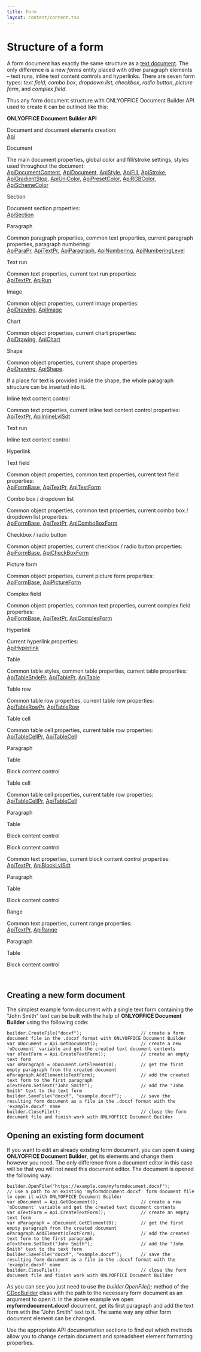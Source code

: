 ```yaml
---
title: Form
layout: content/content.tsx
---
```

# Structure of a form

A form document has exactly the same structure as a [text document](/docbuilder/textdocumentapi). The only difference is a new *forms* entity placed with other paragraph elements – text runs, inline text content controls and hyperlinks. There are seven form types: *text field*, *combo box*, *dropdown list*, *checkbox*, *radio button*, *picture form*, and *complex field*.

Thus any form document structure with ONLYOFFICE Document Builder API used to create it can be outlined like this:

**ONLYOFFICE Document Builder API**

Document and document elements creation:\
[Api](/docbuilder/textdocumentapi/api)

Document

The main document properties, global color and fill/stroke settings, styles used throughout the document:\
[ApiDocumentContent](/docbuilder/textdocumentapi/apidocumentcontent), [ApiDocument](/docbuilder/textdocumentapi/apidocument), [ApiStyle](/docbuilder/textdocumentapi/apistyle), [ApiFill](/docbuilder/textdocumentapi/apifill), [ApiStroke](/docbuilder/textdocumentapi/apistroke), [ApiGradientStop](/docbuilder/textdocumentapi/apigradientstop), [ApiUniColor](/docbuilder/textdocumentapi/apiunicolor), [ApiPresetColor](/docbuilder/textdocumentapi/apipresetcolor), [ApiRGBColor](/docbuilder/textdocumentapi/apirgbcolor), [ApiSchemeColor](/docbuilder/textdocumentapi/apischemecolor)

Section

Document section properties:\
[ApiSection](/docbuilder/textdocumentapi/apisection)

Paragraph

Common paragraph properties, common text properties, current paragraph properties, paragraph numbering:\
[ApiParaPr](/docbuilder/textdocumentapi/apiparapr), [ApiTextPr](/docbuilder/textdocumentapi/apitextpr), [ApiParagraph](/docbuilder/textdocumentapi/apiparagraph), [ApiNumbering](/docbuilder/textdocumentapi/apinumbering), [ApiNumberingLevel](/docbuilder/textdocumentapi/apinumberinglevel)

Text run

Common text properties, current text run properties:\
[ApiTextPr](/docbuilder/textdocumentapi/apitextpr), [ApiRun](/docbuilder/textdocumentapi/apirun)

Image

Common object properties, current image properties:\
[ApiDrawing](/docbuilder/textdocumentapi/apidrawing), [ApiImage](/docbuilder/textdocumentapi/apiimage)

Chart

Common object properties, current chart properties:\
[ApiDrawing](/docbuilder/textdocumentapi/apidrawing), [ApiChart](/docbuilder/textdocumentapi/apichart)

Shape

Common object properties, current shape properties:\
[ApiDrawing](/docbuilder/textdocumentapi/apidrawing), [ApiShape](/docbuilder/textdocumentapi/apishape).

If a place for text is provided inside the shape, the whole paragraph structure can be inserted into it.

Inline text content control

Common text properties, current inline text content control properties:\
[ApiTextPr](/docbuilder/textdocumentapi/apitextpr), [ApiInlineLvlSdt](/docbuilder/textdocumentapi/apiinlinelvlsdt)

Text run

Inline text content control

Hyperlink

Text field

Common object properties, common text properties, current text field properties:\
[ApiFormBase](/docbuilder/textdocumentapi/apiformbase), [ApiTextPr](/docbuilder/textdocumentapi/apitextpr), [ApiTextForm](/docbuilder/textdocumentapi/apitextform)

Combo box / dropdown list

Common object properties, common text properties, current combo box / dropdown list properties:\
[ApiFormBase](/docbuilder/textdocumentapi/apiformbase), [ApiTextPr](/docbuilder/textdocumentapi/apitextpr), [ApiComboBoxForm](/docbuilder/textdocumentapi/apicomboboxform)

Checkbox / radio button

Common object properties, current checkbox / radio button properties:\
[ApiFormBase](/docbuilder/textdocumentapi/apiformbase), [ApiCheckBoxForm](/docbuilder/textdocumentapi/apicheckboxform)

Picture form

Common object properties, current picture form properties:\
[ApiFormBase](/docbuilder/textdocumentapi/apiformbase), [ApiPictureForm](/docbuilder/textdocumentapi/apipictureform)

Complex field

Common object properties, common text properties, current complex field properties:\
[ApiFormBase](/docbuilder/textdocumentapi/apiformbase), [ApiTextPr](/docbuilder/textdocumentapi/apitextpr), [ApiComplexForm](/docbuilder/textdocumentapi/apicomplexform)

Hyperlink

Current hyperlink properties:\
[ApiHyperlink](/docbuilder/textdocumentapi/apihyperlink)

Table

Common table styles, common table properties, current table properties:\
[ApiTableStylePr](/docbuilder/textdocumentapi/apitablestylepr), [ApiTablePr](/docbuilder/textdocumentapi/apitablepr), [ApiTable](/docbuilder/textdocumentapi/apitable)

Table row

Common table row properties, current table row properties:\
[ApiTableRowPr](/docbuilder/textdocumentapi/apitablerowpr), [ApiTableRow](/docbuilder/textdocumentapi/apitablerow)

Table cell

Common table cell properties, current table row properties:\
[ApiTableCellPr](/docbuilder/textdocumentapi/apitablecellpr), [ApiTableCell](/docbuilder/textdocumentapi/apitablecell)

Paragraph

Table

Block content control

Table cell

Common table cell properties, current table row properties:\
[ApiTableCellPr](/docbuilder/textdocumentapi/apitablecellpr), [ApiTableCell](/docbuilder/textdocumentapi/apitablecell)

Paragraph

Table

Block content control

Block content control

Common text properties, current block content control properties:\
[ApiTextPr](/docbuilder/textdocumentapi/apitextpr), [ApiBlockLvlSdt](/docbuilder/textdocumentapi/apiblocklvlsdt)

Paragraph

Table

Block content control

Range

Common text properties, current range properties:\
[ApiTextPr](/docbuilder/textdocumentapi/apitextpr), [ApiRange](/docbuilder/textdocumentapi/apirange)

Paragraph

Table

Block content control

 

## Creating a new form document

The simplest example form document with a single text form containing the "John Smith" text can be built with the help of **ONLYOFFICE Document Builder** using the following code:

```
builder.CreateFile("docxf");                      // create a form document file in the .docxf format with ONLYOFFICE Document Builder
var oDocument = Api.GetDocument();                // create a new 'oDocument' variable and get the created text document contents
var oTextForm = Api.CreateTextForm();             // create an empty text form
var oParagraph = oDocument.GetElement(0);         // get the first empty paragraph from the created document
oParagraph.AddElement(oTextForm);                 // add the created text form to the first paragraph
oTextForm.SetText("John Smith");                  // add the "John Smith" text to the text form
builder.SaveFile("docxf", "example.docxf");       // save the resulting form document as a file in the .docxf format with the 'example.docxf' name
builder.CloseFile();                              // close the form document file and finish work with ONLYOFFICE Document Builder
```

## Opening an existing form document

If you want to edit an already existing form document, you can open it using **ONLYOFFICE Document Builder**, get its elements and change them however you need. The only difference from a document editor in this case will be that you will not need this document editor. The document is opened the following way:

```
builder.OpenFile("https://example.com/myformdocument.docxf");        // use a path to an existing 'myformdocument.docxf' form document file to open it with ONLYOFFICE Document Builder
var oDocument = Api.GetDocument();                // create a new 'oDocument' variable and get the created text document contents
var oTextForm = Api.CreateTextForm();             // create an empty text form
var oParagraph = oDocument.GetElement(0);         // get the first empty paragraph from the created document
oParagraph.AddElement(oTextForm);                 // add the created text form to the first paragraph
oTextForm.SetText("John Smith");                  // add the "John Smith" text to the text form
builder.SaveFile("docxf", "example.docxf");       // save the resulting form document as a file in the .docxf format with the 'example.docxf' name
builder.CloseFile();                              // close the form document file and finish work with ONLYOFFICE Document Builder
```

As you can see you just need to use the *builder.OpenFile();* method of the [CDocBuilder](/docbuilder/integrationapi/cdocbuilder) class with the path to the necessary form document as an argument to open it. In the above example we open **myformdocument.docxf** document, get its first paragraph and add the text form with the "John Smith" text to it. The same way any other form document element can be changed.

Use the appropriate API documentation sections to find out which methods allow you to change certain document and spreadsheet element formatting properties.
